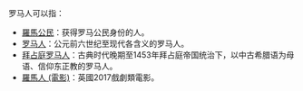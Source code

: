 罗马人可以指：
*[[羅馬公民|羅馬公民]]：获得罗马公民身份的人。
*[[罗马人|罗马人]]：公元前六世纪至现代各含义的罗马人。
*[[拜占庭罗马人|拜占庭罗马人]]：古典时代晚期至1453年拜占庭帝国统治下，以中古希腊语为母语、信仰东正教的罗马人。
*[[羅馬人_(電影)|羅馬人 (電影)]]：英國2017戲劇類電影。
{{Disambiguation|Cat=三字消歧义}}